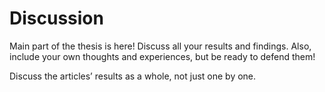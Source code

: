 # Discussion

Main part of the thesis is here! Discuss all your results and findings. Also, include your own thoughts and experiences, but be ready to defend them!

Discuss the articles' results as a whole, not just one by one.